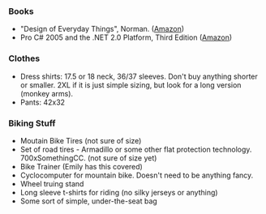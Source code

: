 ===Books===
* "Design of Everyday Things", Norman. ([http://www.amazon.com/Design-Everyday-Things-Donald-Norman/dp/0465067107/sr=8-1/qid=1164909028/ref=pd_bbs_sr_1/102-9596148-3812120?ie=UTF8&s=books Amazon])
* Pro C# 2005 and the .NET 2.0 Platform, Third Edition ([http://www.amazon.com/Pro-2005-NET-Platform-Third/dp/1590594193/sr=8-1/qid=1164909634/ref=pd_bbs_sr_1/102-9596148-3812120?ie=UTF8&s=books Amazon])

===Clothes===
* Dress shirts: 17.5 or 18 neck, 36/37 sleeves.  Don't buy anything shorter or smaller.  2XL if it is just simple sizing, but look for a long version (monkey arms).
* Pants: 42x32

===Biking Stuff===
* Moutain Bike Tires (not sure of size)
* Set of road tires - Armadillo or some other flat protection technology.  700xSomethingCC. (not sure of size yet)
* Bike Trainer (Emily has this covered)
* Cyclocomputer for mountain bike.  Doesn't need to be anything fancy.
* Wheel truing stand
* Long sleeve t-shirts for riding (no silky jerseys or anything)
* Some sort of simple, under-the-seat bag